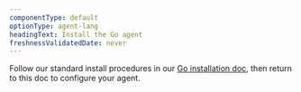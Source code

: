 ```yaml
---
componentType: default
optionType: agent-lang
headingText: Install the Go agent
freshnessValidatedDate: never
---
```


Follow our standard install procedures in our [Go installation doc](/docs/apm/agents/go-agent/installation/install-new-relic-go), then return to this doc to configure your agent. 